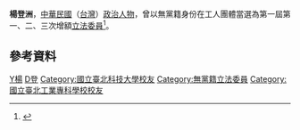 {{Infobox_officeholder
| name = 楊登洲
| image name =
| width = 
| now = 中華民國（台灣）政治人士 
| period = 
| Sex = 男 
| Native place = 
| date of birth = 
| party = 無黨籍
| place of birth = 
| educate = 
*台北工專電氣科
| past = 
*台北市電氣裝置工會常務監事
*台北市司機業職業工會顧問
*台北縣司機業職業工會顧問
*台北市水管裝置業職業工會顧問
*台北市勞工服務社常務理事
*台北市總工會顧問
*第一屆第一次增額立法委員<br><span style="color: blue;">(1973年-1976年)</span>
*第一屆第二次增額立法委員<br><span style="color: blue;">(1976年-1981年)</span>
*第一屆第三次增額立法委員<br><span style="color: blue;">(1981年-1984年)</span>
}}
'''楊登洲'''，[[中華民國|中華民國]]（[[台灣|台灣]]）[[政治人物|政治人物]]，曾以無黨籍身份在工人團體當選為第一屆第一、二、三次增額[[立法委員|立法委員]]<ref>{{Cite web |url=http://npl.ly.gov.tw/do/www/commissionerInfo?id=434&expireBack=01&expire=01&act=exp&keyword=&orderBy=name&nameOrder=true&eleDisOrder=false |title=立法院國會圖書館 第１屆立法委員個人資料 楊登洲 |access-date=2008-08-02 |archive-date=2016-03-04 |archive-url=https://web.archive.org/web/20160304091746/http://npl.ly.gov.tw/do/www/commissionerInfo?id=434&expireBack=01&expire=01&act=exp&keyword=&orderBy=name&nameOrder=true&eleDisOrder=false |dead-url=no }}</ref>。

==參考資料==
<div class="references-small">
<references />
</div>
{{中華民國第一屆第一次增額立法委員}}
{{中華民國第一屆第二次增額立法委員}}
{{中華民國第一屆第三次增額立法委員}}
[[Category:中國國民黨黨員|Y楊]]
[[Category:楊姓|D登]]
[[Category:國立臺北科技大學校友|Category:國立臺北科技大學校友]]
[[Category:無黨籍立法委員|Category:無黨籍立法委員]]
[[Category:國立臺北工業專科學校校友|Category:國立臺北工業專科學校校友]]